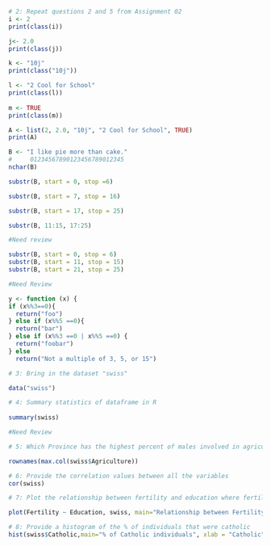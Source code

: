 ```r
# 2: Repeat questions 2 and 5 from Assignment 02
i <- 2
print(class(i))

j<- 2.0
print(class(j))

k <- "10j"
print(class("10j"))

l <- "2 Cool for School"
print(class(l))
  
m <- TRUE 
print(class(m))
```


```r
A <- list(2, 2.0, "10j", "2 Cool for School", TRUE)
print(A)

```


```r
B <- "I like pie more than cake."
#     01234567890123456789012345
nchar(B)

substr(B, start = 0, stop =6)

substr(B, start = 7, stop = 16)

substr(B, start = 17, stop = 25)

substr(B, 11:15, 17:25)

#Need review

substr(B, start = 0, stop = 6) 
substr(B, start = 11, stop = 15)
substr(B, start = 21, stop = 25)


```


```r
#Need Review

y <- function (x) {
if (x%%3==0){ 
  return("foo")
} else if (x%%5 ==0){
  return("bar")
} else if (x%%3 ==0 | x%%5 ==0) {
  return("foobar")
} else 
  return("Not a multiple of 3, 5, or 15")

```

```r
# 3: Bring in the dataset "swiss" 

data("swiss")

```

```r
# 4: Summary statistics of dataframe in R
 
summary(swiss)

```

```r
#Need Review

# 5: Which Province has the highest percent of males involved in agriculture as their occupation?

rownames(max.col(swiss$Agriculture))

```

```r
# 6: Provide the correlation values between all the variables
cor(swiss)

```

```r
# 7: Plot the relationship between fertility and education where fertility is on the y-axis and education is on the x-axis

plot(Fertility ~ Education, swiss, main="Relationship between Fertility and Education")

```

```r
# 8: Provide a histogram of the % of individuals that were catholic
hist(swiss$Catholic,main="% of Catholic individuals", xlab = "Catholic")

```
